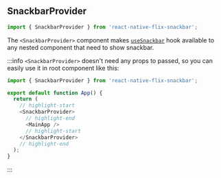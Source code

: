 ## SnackbarProvider

```js
import { SnackbarProvider } from 'react-native-flix-snackbar';
```

The `<SnackbarProvider>` component makes [`useSnackbar`](./API/usesnackbar) hook available to any nested component that need to show snackbar.

:::info
`<SnackbarProvider>` doesn't need any props to passed, so you can easily use it in root component like this:

```js
import { SnackbarProvider } from 'react-native-flix-snackbar';

export default function App() {
  return (
    // highlight-start
    <SnackbarProvider>
      // highlight-end
      <MainApp />
      // highlight-start
    </SnackbarProvider>
    // highlight-end
  );
}
```

:::
